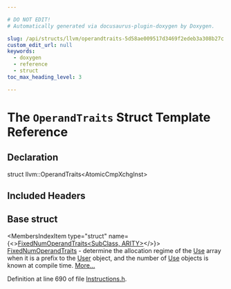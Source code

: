 ```yaml
---

# DO NOT EDIT!
# Automatically generated via docusaurus-plugin-doxygen by Doxygen.

slug: /api/structs/llvm/operandtraits-5d58ae009517d3469f2edeb3a308b27c
custom_edit_url: null
keywords:
  - doxygen
  - reference
  - struct
toc_max_heading_level: 3

---
```





# The `OperandTraits` Struct Template Reference

<DoxygenPage pluginConfig={pluginConfig}>



## Declaration

<CodeBlock>struct llvm::OperandTraits&lt;AtomicCmpXchgInst&gt;</CodeBlock>

## Included Headers

<IncludesList>
<IncludesListItem
  filePath="llvm/IR/Instructions.h"
  permalink="/docs/api/files/include/include/llvm/include/llvm/ir/instructions-h"
  isLocal="true" />
</IncludesList>

## Base struct

<MembersIndex>

<MembersIndexItem
  type="struct"
  name={<><a href="/docs/api/structs/llvm/fixednumoperandtraits">FixedNumOperandTraits&lt;SubClass, ARITY&gt;</a></>}>
<a href="/docs/api/structs/llvm/fixednumoperandtraits">FixedNumOperandTraits</a> - determine the allocation regime of the <a href="/docs/api/classes/llvm/use">Use</a> array when it is a prefix to the <a href="/docs/api/classes/llvm/user">User</a> object, and the number of <a href="/docs/api/classes/llvm/use">Use</a> objects is known at compile time. <a href="/docs/api/structs/llvm/fixednumoperandtraits/#details">More...</a>
</MembersIndexItem>

</MembersIndex>


Definition at line 690 of file <a href="/docs/api/files/include/include/llvm/include/llvm/ir/instructions-h">Instructions.h</a>.

</DoxygenPage>

